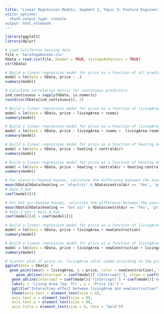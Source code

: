 ---
title: "Linear Regression Models, Segment 2, Topic 3: Feature Engineering: Centering, Standardization, & Logarithmic Transformation, Regularization: Ridge & Lasso
editor_options:
  chunk_output_type: console
output: html_notebook
---

```{r}
library(ggplot2)
library(dplyr)
```

```{r}
# Load California housing data
file = 'SaratogaHouses.csv'
hData = read.csv(file, header = TRUE, stringsAsFactors = TRUE)
str(hData)
```


```{r}
# Build a linear regression model for price as a function of all predictors
model = lm(data = hData, price ~ .)
summary(model)
```

```{r}
# Calculate correlation matrix for continuous predictors
ind_continuous = sapply(hData, is.numeric)
round(cor(hData[ind_continuous]), 2)
```

```{r}
# Build a linear regression model for price as a function of livingArea and rooms
model = lm(data = hData, price ~ livingArea + rooms)
summary(model)
```

```{r}
# Build a linear regression model for price as a function of livingArea and rooms with an interaction between them
model = lm(data = hData, price ~ livingArea + rooms +  livingArea:rooms)
summary(model)
```

```{r}
# Build a linear regression model for price as a function of heating and air-conditioning
model = lm(data = hData, price ~ heating + centralAir)
summary(model)
```

```{r}
# Build a linear regression model for price as a function of heating and air-conditioning with an interaction between them
model = lm(data = hData, price ~ heating + centralAir + heating:centralAir)
summary(model)
```

```{r}
# For electric-heated houses, calculate the difference between the average price of air-conditioned and not air-conditioned houses; this is equal to beta_3_hat
mean(hData[hData$heating == 'electric' & hData$centralAir == 'Yes', 'price'])-mean(hData[hData$heating == 'electric' & hData$centralAir == 'No', 'price'])
# beta_3_hat
coef(model)[4]
```

```{r}
# For hot air-heated houses, calculate the difference between the average price of air-conditioned and not air-conditioned houses; this is equal to beta_3_hat+beta_4_hat
mean(hData[hData$heating == 'hot air' & hData$centralAir == 'Yes', 'price'])-mean(hData[hData$heating == 'hot air' & hData$centralAir == 'No', 'price'])
# beta_3_hat + beta_4_hat
coef(model)[4] + coef(model)[5]
```

```{r}
# Build a linear regression model for price as a function of livingArea and new
model = lm(data = hData, price ~ livingArea + newConstruction)
summary(model)
```

```{r}
# Build a linear regression model for price as a function of livingArea and newConstruction with interaction between them
model = lm(data = hData, price ~ livingArea + newConstruction + livingArea:newConstruction)
summary(model)
```

```{r}
# Scatter plot of price vs. livingArea color coded according to the predictor newConstruction
ggplot(data = hData) +
  geom_point(aes(x = livingArea, y = price, color = newConstruction), size = 1) +
     geom_abline(intercept = coef(model)['(Intercept)'], slope = coef(model)['livingArea'], color = 'orange')+ 
   geom_abline(intercept = coef(model)['(Intercept)'] + coef(model)['newConstructionYes'], slope = coef(model)['livingArea']+coef(model)['livingArea:newConstructionYes'], color = 'cyan')+ 
   labs(x = 'Living Area (Sq. ft)', y = 'Price ($)') + 
   ggtitle("Interaction effect between livingArea and newConstruction") +
   theme(axis.text = element_text(size = 8),
   axis.text.x = element_text(size = 8),
   axis.text.y = element_text(size = 8),
   axis.title = element_text(size = 8, face = "bold"))
```

